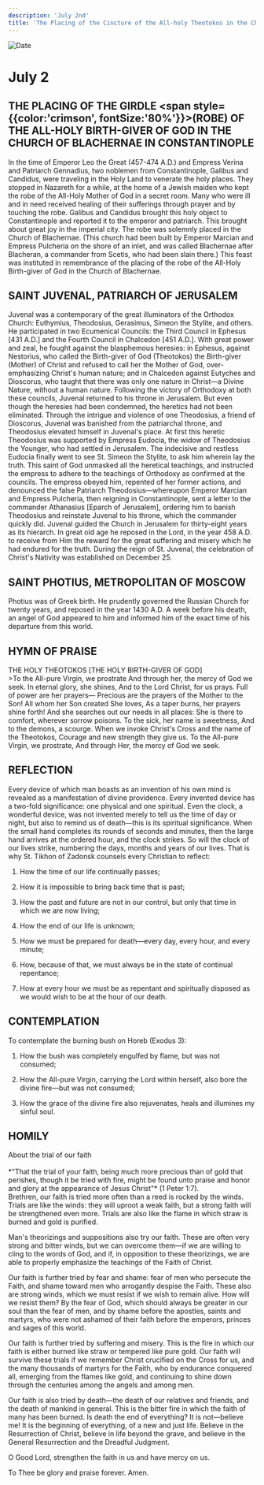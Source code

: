 ```yaml
---
description: 'July 2nd'
title: 'The Placing of the Cincture of the All-holy Theotokos in the Church of Blachernae in Constantinople, St. Juvenal, Patriarch of Jerusalem, St. Photios, Metropolitan of Moscow'
---
```


<CustomPaginator />
<RunningHead />

<Image src="/title-imprint.png" height={68} width={50} alt="Date" className="title-imprint"/>

# <div id="date">July <Image className="four-dot" src="/four-dot.png" height={15} width={15} alt="" />2</div>

## THE PLACING OF THE GIRDLE <span style={{color:'crimson', fontSize:'80%'}}>(ROBE)</span> OF THE ALL-HOLY BIRTH-GIVER OF GOD IN THE CHURCH OF BLACHERNAE IN CONSTANTINOPLE

In the time of Emperor Leo the Great (457-474 A.D.) and Empress Verina and Patriarch Gennadius, two noblemen from Constantinople, Galibus and Candidus, were traveling in the Holy Land to venerate the holy places. They stopped in Nazareth for a while, at the home of a Jewish maiden who kept the robe of the All-Holy Mother of God in a secret room. Many who were ill and in need received healing of their sufferings through prayer and by touching the robe. Galibus and Candidus brought this holy object to Constantinople and reported it to the emperor and patriarch. This brought about great joy in the imperial city. The robe was solemnly placed in the Church of Blachernae. (This church had been built by Emperor Marcian and Empress Pulcheria on the shore of an inlet, and was called Blachernae after Blacheran, a commander from Scetis, who had been slain there.) This feast was instituted in remembrance of the placing of the robe of the All-Holy Birth-giver of God in the Church of Blachernae.

## SAINT JUVENAL, PATRIARCH OF JERUSALEM

Juvenal was a contemporary of the great illuminators of the Orthodox Church: Euthymius, Theodosius, Gerasimus, Simeon the Stylite, and others. He participated in two Ecumenical Councils: the Third Council in Ephesus [431 A.D.] and the Fourth Council in Chalcedon [451 A.D.]. With great power and zeal, he fought against the blasphemous heresies: in Ephesus, against Nestorius, who called the Birth-giver of God (Theotokos) the Birth-giver (Mother) of Christ and refused to call her the Mother of God, over-emphasizing Christ's human nature; and in Chalcedon against Eutyches and Dioscorus, who taught that there was only one nature in Christ—a Divine Nature, without a human nature. Following the victory of Orthodoxy at both these councils, Juvenal returned to his throne in Jerusalem. But even though the heresies had been condemned, the heretics had not been eliminated. Through the intrigue and violence of one Theodosius, a friend of Dioscorus, Juvenal was banished from the patriarchal throne, and Theodosius elevated himself in Juvenal's place. At first this heretic Theodosius was supported by Empress Eudocia, the widow of Theodosius the Younger, who had settled in Jerusalem. The indecisive and restless Eudocia finally went to see St. Simeon the Stylite, to ask him wherein lay the truth. This saint of God unmasked all the heretical teachings, and instructed the empress to adhere to the teachings of Orthodoxy as confirmed at the councils. The empress obeyed him, repented of her former actions, and denounced the false Patriarch Theodosius—whereupon Emperor Marcian and Empress Pulcheria, then reigning in Constantinople, sent a letter to the commander Athanasius [Eparch of Jerusalem], ordering him to banish Theodosius and reinstate Juvenal to his throne, which the commander quickly did. Juvenal guided the Church in Jerusalem for thirty-eight years as its hierarch. In great old age he reposed in the Lord, in the year 458 A.D. to receive from Him the reward for the great suffering and misery which he had endured for the truth. During the reign of St. Juvenal, the celebration of Christ's Nativity was established on December 25.

## SAINT PHOTIUS, METROPOLITAN OF MOSCOW

Photius was of Greek birth. He prudently governed the Russian Church for twenty years, and reposed in the year 1430 A.D. A week before his death, an angel of God appeared to him and informed him of the exact time of his departure from this world.


## HYMN OF PRAISE
<div style={{textAlign:'center', color:'crimson', fontWeight:'bold'}}>
THE HOLY THEOTOKOS [THE HOLY BIRTH-GIVER OF GOD]
</div>
>To the All-pure Virgin, we prostrate  
And through her, the mercy of God we seek.  
In eternal glory, she shines,  
And to the Lord Christ, for us prays.  
Full of power are her prayers—  
Precious are the prayers of the Mother to the Son!  
All whom her Son created She loves,  
As a taper burns, her prayers shine forth!  
And she searches out our needs in all places:  
She is there to comfort, wherever sorrow poisons.  
To the sick, her name is sweetness,  
And to the demons, a scourge.  
When we invoke Christ's Cross and the name of the Theotokos,  
Courage and new strength they give us.  
To the All-pure Virgin, we prostrate,  
And through Her, the mercy of God we seek.  


## REFLECTION

Every device of which man boasts as an invention of his own mind is revealed as a manifestation of divine providence. Every invented device has a two-fold significance: one physical and one spiritual. Even the clock, a wonderful device, was not invented merely to tell us the time of day or night, but also to remind us of death—this is its spiritual significance. When the small hand completes its rounds of seconds and minutes, then the large hand arrives at the ordered hour, and the clock strikes. So will the clock of our lives strike, numbering the days, months and years of our lives. That is why St. Tikhon of Zadonsk counsels every Christian to reflect:

1. How the time of our life continually passes;

2. How it is impossible to bring back time that is past;

3. How the past and future are not in our control, but only that time in which we are now living;

4. How the end of our life is unknown;

5. How we must be prepared for death—every day, every hour, and every minute;

6. How, because of that, we must always be in the state of continual repentance;

7. How at every hour we must be as repentant and spiritually disposed as we would wish to be at the hour of our death.


## CONTEMPLATION

To contemplate the burning bush on Horeb (Exodus 3):

1. How the bush was completely engulfed by flame, but was not consumed;

2. How the All-pure Virgin, carrying the Lord within herself, also bore the divine fire—but was not consumed;

3. How the grace of the divine fire also rejuvenates, heals and illumines my sinful soul.


## HOMILY
<div style={{textAlign:'center', color:'crimson', fontWeight:'bold'}}>
About the trial of our faith
</div>
<br />
<div style={{textAlign:'right'}}>
*"That the trial of your faith, being much more precious than of gold that perishes, though it be tried with fire, might be found unto praise and honor and glory at the appearance of Jesus Christ"* (1 Peter 1:7).
</div>
Brethren, our faith is tried more often than a reed is rocked by the winds. Trials are like the winds: they will uproot a weak faith, but a strong faith will be strengthened even more. Trials are also like the flame in which straw is burned and gold is purified.

Man's theorizings and suppositions also try our faith. These are often very strong and bitter winds, but we can overcome them—if we are willing to cling to the words of God, and if, in opposition to these theorizings, we are able to properly emphasize the teachings of the Faith of Christ.

Our faith is further tried by fear and shame: fear of men who persecute the Faith, and shame toward men who arrogantly despise the Faith. These also are strong winds, which we must resist if we wish to remain alive. How will we resist them? By the fear of God, which should always be greater in our soul than the fear of men, and by shame before the apostles, saints and martyrs, who were not ashamed of their faith before the emperors, princes and sages of this world.

Our faith is further tried by suffering and misery. This is the fire in which our faith is either burned like straw or tempered like pure gold. Our faith will survive these trials if we remember Christ crucified on the Cross for us, and the many thousands of martyrs for the Faith, who by endurance conquered all, emerging from the flames like gold, and continuing to shine down through the centuries among the angels and among men.

Our faith is also tried by death—the death of our relatives and friends, and the death of mankind in general. This is the bitter fire in which the faith of many has been burned. Is death the end of everything? It is not—believe me! It is the beginning of everything, of a new and just life. Believe in the Resurrection of Christ, believe in life beyond the grave, and believe in the General Resurrection and the Dreadful Judgment.

O Good Lord, strengthen the faith in us and have mercy on us.

To Thee be glory and praise forever. Amen.